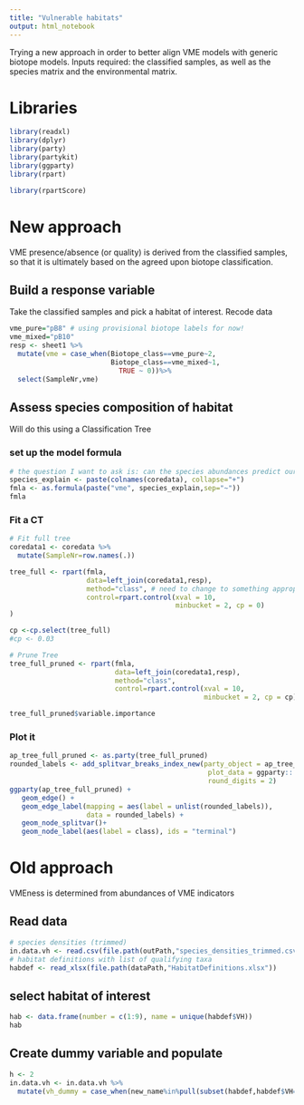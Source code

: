 ```yaml
---
title: "Vulnerable habitats"
output: html_notebook
---
```


Trying a new approach in order to better align VME models with generic biotope models.  Inputs required: the classified samples, as well as the species matrix and the environmental matrix.

# Libraries
```r
library(readxl)
library(dplyr)
library(party)
library(partykit)
library(ggparty)
library(rpart)

library(rpartScore)
```

# New approach
VME presence/absence (or quality) is derived from the classified samples, so that it is ultimately based on the agreed upon biotope classification.

## Build a response variable
Take the classified samples and pick a habitat of interest. Recode data
```r
vme_pure="pB8" # using provisional biotope labels for now!
vme_mixed="pB10"
resp <- sheet1 %>%
  mutate(vme = case_when(Biotope_class==vme_pure~2,
                         Biotope_class==vme_mixed~1,
                           TRUE ~ 0))%>%
  select(SampleNr,vme)
```

## Assess species composition of habitat
Will do this using a Classification Tree

### set up the model formula
```r
# the question I want to ask is: can the species abundances predict our VME assignations? and further, what are the implicit abundance thresholds used?
species_explain <- paste(colnames(coredata), collapse="+") 
fmla <- as.formula(paste("vme", species_explain,sep="~"))
fmla
```
### Fit a CT
```r
# Fit full tree
coredata1 <- coredata %>%
  mutate(SampleNr=row.names(.))

tree_full <- rpart(fmla,
                   data=left_join(coredata1,resp),
                   method="class", # need to change to something appropriate for an ordered factor!
                   control=rpart.control(xval = 10,
                                         minbucket = 2, cp = 0)
)

cp <-cp.select(tree_full)
#cp <- 0.03

# Prune Tree
tree_full_pruned <- rpart(fmla,
                          data=left_join(coredata1,resp),
                          method="class",
                          control=rpart.control(xval = 10,
                                                minbucket = 2, cp = cp))

tree_full_pruned$variable.importance

```

### Plot it
```r
ap_tree_full_pruned <- as.party(tree_full_pruned)
rounded_labels <- add_splitvar_breaks_index_new(party_object = ap_tree_full_pruned,
                                                 plot_data = ggparty:::get_plot_data(ap_tree_full_pruned), 
                                                 round_digits = 2)
ggparty(ap_tree_full_pruned) +
   geom_edge() +
   geom_edge_label(mapping = aes(label = unlist(rounded_labels)),
                   data = rounded_labels) +
   geom_node_splitvar()+
   geom_node_label(aes(label = class), ids = "terminal")
```

# Old approach
VMEness is determined from abundances of VME indicators

## Read data
```r
# species densities (trimmed)
in.data.vh <- read.csv(file.path(outPath,"species_densities_trimmed.csv"))
# habitat definitions with list of qualifying taxa
habdef <- read_xlsx(file.path(dataPath,"HabitatDefinitions.xlsx"))
```

## select habitat of interest
```r
hab <- data.frame(number = c(1:9), name = unique(habdef$VH))
hab
```

## Create dummy variable and populate
```r
h <- 2
in.data.vh <- in.data.vh %>%
  mutate(vh_dummy = case_when(new_name%in%pull(subset(habdef,habdef$VH==hab$name[h],2))~1))
  
```
